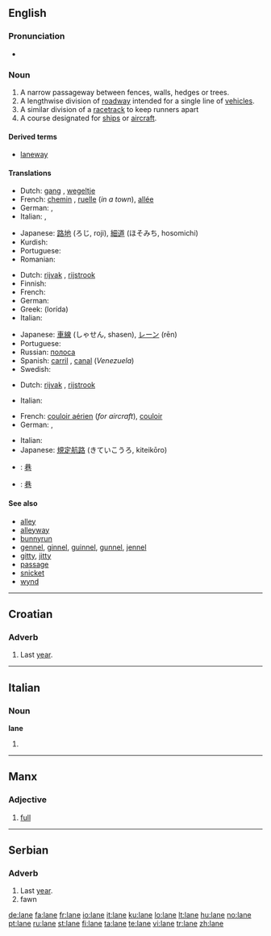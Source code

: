 {{wikipedia|Lane}}
{{also|Lane}}
==English==

===Pronunciation===
* {{audio|en-us-lane.ogg|Audio (US)}}
*: {{rhymes|eɪn}}

===Noun===
{{en-noun}}

# A narrow passageway between fences, walls, hedges or trees.
# A lengthwise division of [[roadway]] intended for a single line of [[vehicle]]s.
# A similar division of a [[racetrack]] to keep runners apart
# A course designated for [[ship]]s or [[aircraft]].

====Derived terms====
* [[laneway]]

====Translations====
{{trans-top|passageway}}
* Dutch: [[gang#German|gang]] {{m}}, [[wegeltje]] {{n}}
* French: [[chemin]] {{m}}, [[ruelle]] {{f}} (''in a town''), [[allée]] {{f}}
* German: {{t+|de|Gang|m}}, {{t+|de|Gasse|f}}
* Italian: {{t+|it|passaggio|m}}, {{t+|it|corsia|f}}
{{trans-mid}}
* Japanese: [[路地]] (ろじ, roji), [[細道]] (ほそみち, hosomichi)
* Kurdish: {{KUchar|[[کۆڵان]]}}
* Portuguese: {{t+|pt|alameda}}
* Romanian: {{t-|ro|uliţă|f}}
{{trans-bottom}}

{{trans-top|division of roadway}}
* Dutch: [[rijvak]] {{n}}, [[rijstrook]] {{m}}
* Finnish: {{t-|fi|kaista}}
* French: {{t+|fr|voie|f}}
* German: {{t+|de|Spur|f}}
* Greek: {{t|el|λωρίδα|f|sc=Grek}} (lorída)
* Italian: {{t+|it|corsia|f}}
{{trans-mid}}
* Japanese: [[車線]] (しゃせん, shasen), [[レーン]] (rēn)
* Portuguese: {{t+|pt|mão}}
* Russian: [[полоса]] {{f}}
* Spanish: [[carril]] {{m}}, [[canal]] {{m}} (''Venezuela'')
* Swedish: {{t+|sv|fil|c}}
{{trans-bottom}}

{{trans-top|division of racetrack}}
* Dutch: [[rijvak]] {{n}}, [[rijstrook]] {{m}}
{{trans-mid}}
* Italian: {{t+|it|corsia|f}}
{{trans-bottom}}

{{trans-top|course for ships or aircraft}}
* French: [[couloir aérien]] {{m}} (''for aircraft''), [[couloir]] {{m}}
* German: {{t+|de|Spur|f}}, {{t-|de|Route|f}}
{{trans-mid}}
* Italian: {{t+|it|corsia|f}}
* Japanese: [[規定航路]] (きていこうろ, kiteikōro)
{{trans-bottom}}

{{checktrans}}
* {{ttbc|Chinese}}: [[巷]]
* {{ttbc|CJKV Characters}}: [[巷]]

====See also====
* [[alley]]
* [[alleyway]]
* [[bunnyrun]]
* [[gennel]], [[ginnel]], [[guinnel]], [[gunnel]], [[jennel]]
* [[gitty]], [[jitty]]
* [[passage]]
* [[snicket]]
* [[wynd]]

----

==Croatian==

===Adverb===
{{infl|hr|adverb}}

# Last [[year]].

----

==Italian==

===Noun===
'''lane''' {{f}}

# {{plural of|[[lana]]|lang=Italian}}

----

==Manx==

===Adjective===
{{infl|gv|adjective}}

# [[full]]

----

==Serbian==

===Adverb===
{{infl|sr|adverb}}

# Last [[year]].
# fawn

[[de:lane]]
[[fa:lane]]
[[fr:lane]]
[[io:lane]]
[[it:lane]]
[[ku:lane]]
[[lo:lane]]
[[lt:lane]]
[[hu:lane]]
[[no:lane]]
[[pt:lane]]
[[ru:lane]]
[[st:lane]]
[[fi:lane]]
[[ta:lane]]
[[te:lane]]
[[vi:lane]]
[[tr:lane]]
[[zh:lane]]